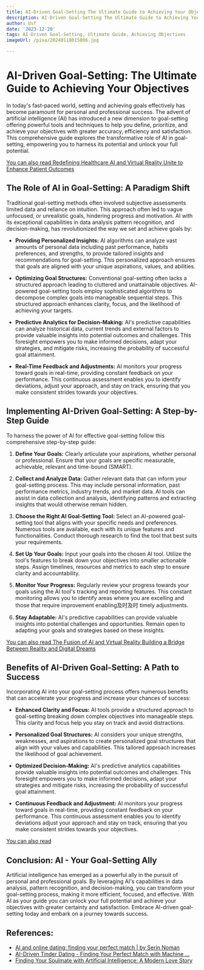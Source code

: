 ```yaml
---
title: AI-Driven Goal-Setting The Ultimate Guide to Achieving Your Objectives
description: AI-Driven Goal-Setting The Ultimate Guide to Achieving Your Objectives
author: Usf
date: '2023-12-20'
tags: AI-Driven Goal-Setting, Ultimate Guide, Achieving Objectives
imageUrl: /pixa/20240118015806.jpg

---
```

# AI-Driven Goal-Setting: The Ultimate Guide to  Achieving Your Objectives

In today's fast-paced world, setting and achieving  goals effectively has become paramount  for  personal and professional success. The advent of artificial intelligence  (AI) has introduced a new dimension to goal-setting offering  powerful tools and techniques to help you define,  prioritize, and achieve your objectives  with greater  accuracy, efficiency and satisfaction. This comprehensive guide explores the transformative role of AI in goal-setting, empowering you to harness  its potential and unlock your full potential.

[You can  also read Redefining Healthcare AI and Virtual  Reality Unite  to Enhance Patient Outcomes](Redefining%20Healthcare%20AI%20and%20Virtual%20Reality%20Unite%20to%20Enhance%20Patient%20Outcomes)


##  The Role of AI in Goal-Setting: A Paradigm Shift

Traditional goal-setting methods often involved subjective  assessments limited data and reliance on intuition. This approach often  led to  vague unfocused, or unrealistic goals, hindering progress and motivation. AI  with its exceptional capabilities in data analysis pattern recognition, and decision-making, has revolutionized the way we set and achieve goals by:

- **Providing Personalized Insights:** AI algorithms can analyze vast amounts of personal data including past performance, habits preferences, and strengths, to  provide tailored insights and recommendations for goal-setting. This personalized approach ensures that goals are aligned with your unique aspirations, values, and abilities.

- **Optimizing Goal Structures:** Conventional goal-setting often lacks a structured approach leading to cluttered and unattainable objectives. AI-powered goal-setting tools employ sophisticated algorithms  to  decompose complex goals into manageable sequential  steps. This structured approach enhances clarity,  focus, and the likelihood of achieving your targets.

- **Predictive Analytics for Decision-Making:** AI's predictive capabilities can analyze historical data, current trends and external  factors to provide valuable insights into potential outcomes  and challenges.  This foresight empowers you to  make informed decisions, adapt your strategies, and mitigate risks,  increasing the  probability of successful goal  attainment.

- **Real-Time Feedback and Adjustments:** AI monitors your progress toward goals in  real-time, providing constant feedback on your  performance. This continuous assessment enables  you to identify deviations, adjust your approach, and  stay on track, ensuring that you make consistent strides towards your  objectives.

## Implementing AI-Driven Goal-Setting: A Step-by-Step Guide

To harness the power of AI for effective goal-setting follow this comprehensive step-by-step guide:

1. **Define Your Goals:** Clearly articulate your aspirations, whether  personal or professional. Ensure that your goals are specific measurable, achievable, relevant and time-bound (SMART).

2. **Collect  and Analyze Data:** Gather relevant data that can inform  your goal-setting process. This may  include personal information, past performance metrics, industry trends, and  market data. AI tools can assist in data collection and analysis, identifying patterns and extracting insights that would otherwise remain hidden.

3. **Choose the Right AI Goal-Setting  Tool:** Select an AI-powered goal-setting tool that aligns with your specific needs and  preferences. Numerous  tools are available, each with its unique features and functionalities. Conduct thorough research to find the tool that best suits your requirements.

4. **Set Up  Your Goals:** Input your goals into the  chosen AI tool.  Utilize the tool's features  to break down your objectives into  smaller actionable steps. Assign timelines, resources and metrics to each step  to ensure clarity and accountability.

5. **Monitor Your Progress:** Regularly review your progress towards your goals using the AI  tool's tracking and reporting features. This constant monitoring allows you to identify areas where you are excelling and those that require improvement enabling及时及时  timely  adjustments.

6.  **Stay Adaptable:** AI's predictive capabilities can provide valuable insights into potential challenges and opportunities. Remain open to adapting  your goals and  strategies  based on these insights.

[You can also read The Fusion of AI and Virtual Reality Building a Bridge Between Reality and Digital Dreams](The%20Fusion%20of%20AI%20and%20Virtual%20Reality%20Building%20a%20Bridge%20Between%20Reality%20and%20Digital%20Dreams)


## Benefits of AI-Driven Goal-Setting: A Path to Success

Incorporating AI into your goal-setting process offers numerous benefits that can accelerate your progress and increase your chances of  success:

- **Enhanced Clarity and Focus:** AI tools provide a  structured approach to goal-setting breaking down complex objectives into manageable steps. This clarity and  focus help you stay on track and avoid distractions.

- **Personalized Goal Structures:** AI considers your unique  strengths, weaknesses, and aspirations to create personalized goal  structures that align with  your values and capabilities. This tailored approach increases the likelihood of goal achievement.

- **Optimized Decision-Making:** AI's predictive analytics capabilities provide valuable  insights into potential outcomes and challenges. This foresight empowers you to make informed decisions, adapt your  strategies and mitigate  risks, increasing the probability of successful goal attainment.

- **Continuous Feedback and  Adjustment:** AI monitors  your  progress toward goals in real-time, providing constant feedback on your performance. This continuous assessment enables you to identify deviations adjust your  approach  and stay on track, ensuring  that you make consistent strides  towards your objectives.

[You can  also read ]()


## Conclusion: AI - Your Goal-Setting Ally

Artificial intelligence has emerged as a powerful ally in the pursuit of personal and professional goals.  By leveraging AI's capabilities in  data analysis, pattern recognition,  and decision-making, you can transform your goal-setting process, making it more efficient,  focused,  and effective. With AI  as your guide you can  unlock your  full potential and achieve your  objectives with greater certainty and satisfaction. Embrace AI-driven goal-setting today and embark on a journey towards  success.

## References:
- [AI and online dating: finding your perfect match | by Serin Noman](https://bootcamp.uxdesign.cc/ai-and-online-dating-finding-your-perfect-match-ce0a8e4514c2)
- [AI-Driven Tinder Dating - Finding Your Perfect Match with Machine ...](https://blog.gopenai.com/ai-driven-tinder-dating-finding-your-perfect-match-with-machine-learning-a425051d0d31)
- [Finding Your Soulmate with Artificial Intelligence: A Modern Love Story](https://medium.com/@isar.gangwani/finding-your-soulmate-with-artificial-intelligence-a-modern-love-story-88264ed39e99)
